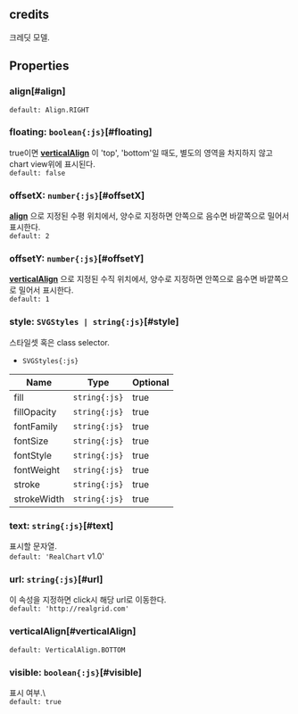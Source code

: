## credits
크레딧 모델.
## Properties

### align[#align]


`default: Align.RIGHT`  

### floating: `boolean{:js}`[#floating]
true이면  **[verticalAlign](#verticalalign)** 이 'top', 'bottom'일 때도,
별도의 영역을 차지하지 않고 chart view위에 표시된다.  
`default: false`  

### offsetX: `number{:js}`[#offsetX]
**[align](#align)** 으로 지정된 수평 위치에서, 양수로 지정하면 안쪽으로 음수면 바깥쪽으로 밀어서 표시한다.  
`default: 2`  

### offsetY: `number{:js}`[#offsetY]
**[verticalAlign](#verticalalign)** 으로 지정된 수직 위치에서, 양수로 지정하면 안쪽으로 음수면 바깥쪽으로 밀어서 표시한다.  
`default: 1`  

### style: `SVGStyles | string{:js}`[#style]
스타일셋 혹은 class selector.  
- `SVGStyles{:js}` 

| Name | Type | Optional |  
| ----- | ----- | ----- |  
| fill | `string{:js}` | true |  
| fillOpacity | `string{:js}` | true |  
| fontFamily | `string{:js}` | true |  
| fontSize | `string{:js}` | true |  
| fontStyle | `string{:js}` | true |  
| fontWeight | `string{:js}` | true |  
| stroke | `string{:js}` | true |  
| strokeWidth | `string{:js}` | true |
### text: `string{:js}`[#text]
표시할 문자열.  
`default: 'RealChart` v1.0' 

### url: `string{:js}`[#url]
이 속성을 지정하면 click시 해당 url로 이동한다.  
`default: 'http://realgrid.com'`  

### verticalAlign[#verticalAlign]


`default: VerticalAlign.BOTTOM`  

### visible: `boolean{:js}`[#visible]
표시 여부.\  
`default: true`  

